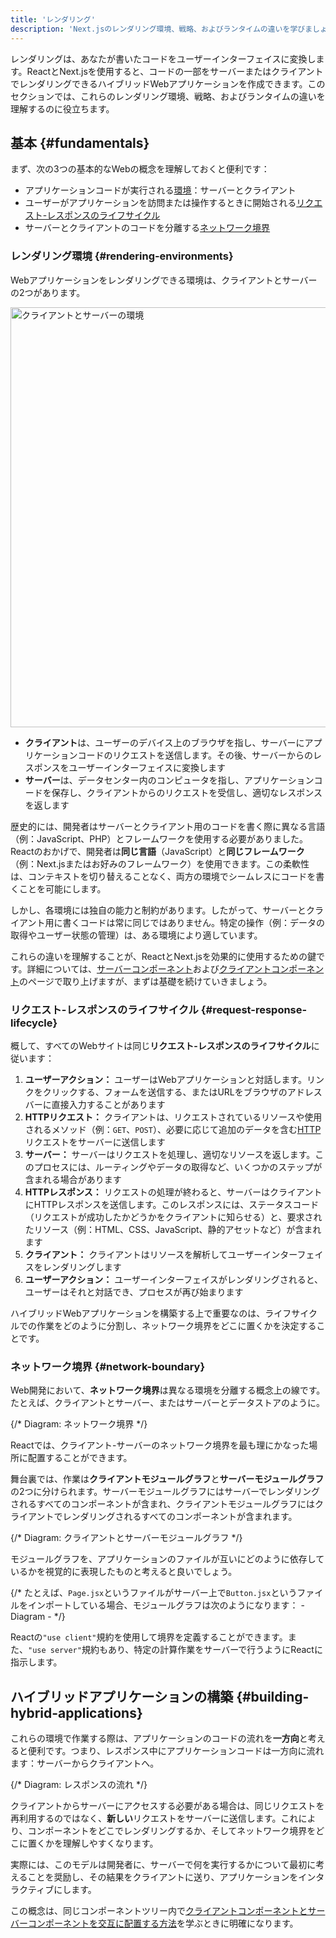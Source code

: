 ```yaml
---
title: 'レンダリング'
description: 'Next.jsのレンダリング環境、戦略、およびランタイムの違いを学びましょう。'
---
```


レンダリングは、あなたが書いたコードをユーザーインターフェイスに変換します。ReactとNext.jsを使用すると、コードの一部をサーバーまたはクライアントでレンダリングできるハイブリッドWebアプリケーションを作成できます。このセクションでは、これらのレンダリング環境、戦略、およびランタイムの違いを理解するのに役立ちます。

## 基本 {#fundamentals}

まず、次の3つの基本的なWebの概念を理解しておくと便利です：

- アプリケーションコードが実行される[環境](#rendering-environments)：サーバーとクライアント
- ユーザーがアプリケーションを訪問または操作するときに開始される[リクエスト-レスポンスのライフサイクル](#request-response-lifecycle)
- サーバーとクライアントのコードを分離する[ネットワーク境界](#network-boundary)

### レンダリング環境 {#rendering-environments}

Webアプリケーションをレンダリングできる環境は、クライアントとサーバーの2つがあります。

<Image
  alt="クライアントとサーバーの環境"
  srcLight="/docs/light/client-and-server-environments.png"
  srcDark="/docs/dark/client-and-server-environments.png"
  width="1600"
  height="672"
/>

- **クライアント**は、ユーザーのデバイス上のブラウザを指し、サーバーにアプリケーションコードのリクエストを送信します。その後、サーバーからのレスポンスをユーザーインターフェイスに変換します
- **サーバー**は、データセンター内のコンピュータを指し、アプリケーションコードを保存し、クライアントからのリクエストを受信し、適切なレスポンスを返します

歴史的には、開発者はサーバーとクライアント用のコードを書く際に異なる言語（例：JavaScript、PHP）とフレームワークを使用する必要がありました。Reactのおかげで、開発者は**同じ言語**（JavaScript）と**同じフレームワーク**（例：Next.jsまたはお好みのフレームワーク）を使用できます。この柔軟性は、コンテキストを切り替えることなく、両方の環境でシームレスにコードを書くことを可能にします。

しかし、各環境には独自の能力と制約があります。したがって、サーバーとクライアント用に書くコードは常に同じではありません。特定の操作（例：データの取得やユーザー状態の管理）は、ある環境により適しています。

これらの違いを理解することが、ReactとNext.jsを効果的に使用するための鍵です。詳細については、[サーバーコンポーネント](/docs/app/building-your-application/rendering/server-components)および[クライアントコンポーネント](/docs/app/building-your-application/rendering/client-components)のページで取り上げますが、まずは基礎を続けていきましょう。

### リクエスト-レスポンスのライフサイクル {#request-response-lifecycle}

概して、すべてのWebサイトは同じ**リクエスト-レスポンスのライフサイクル**に従います：

1. **ユーザーアクション：** ユーザーはWebアプリケーションと対話します。リンクをクリックする、フォームを送信する、またはURLをブラウザのアドレスバーに直接入力することがあります
2. **HTTPリクエスト：** クライアントは、リクエストされているリソースや使用されるメソッド（例：`GET`、`POST`）、必要に応じて追加のデータを含む[HTTP](https://developer.mozilla.org/docs/Web/HTTP)リクエストをサーバーに送信します
3. **サーバー：** サーバーはリクエストを処理し、適切なリソースを返します。このプロセスには、ルーティングやデータの取得など、いくつかのステップが含まれる場合があります
4. **HTTPレスポンス：** リクエストの処理が終わると、サーバーはクライアントにHTTPレスポンスを送信します。このレスポンスには、ステータスコード（リクエストが成功したかどうかをクライアントに知らせる）と、要求されたリソース（例：HTML、CSS、JavaScript、静的アセットなど）が含まれます
5. **クライアント：** クライアントはリソースを解析してユーザーインターフェイスをレンダリングします
6. **ユーザーアクション：** ユーザーインターフェイスがレンダリングされると、ユーザーはそれと対話でき、プロセスが再び始まります

ハイブリッドWebアプリケーションを構築する上で重要なのは、ライフサイクルでの作業をどのように分割し、ネットワーク境界をどこに置くかを決定することです。

### ネットワーク境界 {#network-boundary}

Web開発において、**ネットワーク境界**は異なる環境を分離する概念上の線です。たとえば、クライアントとサーバー、またはサーバーとデータストアのように。

{/* Diagram: ネットワーク境界 */}

Reactでは、クライアント-サーバーのネットワーク境界を最も理にかなった場所に配置することができます。

舞台裏では、作業は**クライアントモジュールグラフ**と**サーバーモジュールグラフ**の2つに分けられます。サーバーモジュールグラフにはサーバーでレンダリングされるすべてのコンポーネントが含まれ、クライアントモジュールグラフにはクライアントでレンダリングされるすべてのコンポーネントが含まれます。

{/* Diagram: クライアントとサーバーモジュールグラフ */}

モジュールグラフを、アプリケーションのファイルが互いにどのように依存しているかを視覚的に表現したものと考えると良いでしょう。

{/* たとえば、`Page.jsx`というファイルがサーバー上で`Button.jsx`というファイルをインポートしている場合、モジュールグラフは次のようになります： - Diagram - */}

Reactの`"use client"`規約を使用して境界を定義することができます。また、`"use server"`規約もあり、特定の計算作業をサーバーで行うようにReactに指示します。

## ハイブリッドアプリケーションの構築 {#building-hybrid-applications}

これらの環境で作業する際は、アプリケーションのコードの流れを**一方向**と考えると便利です。つまり、レスポンス中にアプリケーションコードは一方向に流れます：サーバーからクライアントへ。

{/* Diagram: レスポンスの流れ */}

クライアントからサーバーにアクセスする必要がある場合は、同じリクエストを再利用するのではなく、**新しい**リクエストをサーバーに送信します。これにより、コンポーネントをどこでレンダリングするか、そしてネットワーク境界をどこに置くかを理解しやすくなります。

実際には、このモデルは開発者に、サーバーで何を実行するかについて最初に考えることを奨励し、その結果をクライアントに送り、アプリケーションをインタラクティブにします。

この概念は、同じコンポーネントツリー内で[クライアントコンポーネントとサーバーコンポーネントを交互に配置する方法](/docs/app/building-your-application/rendering/composition-patterns)を学ぶときに明確になります。